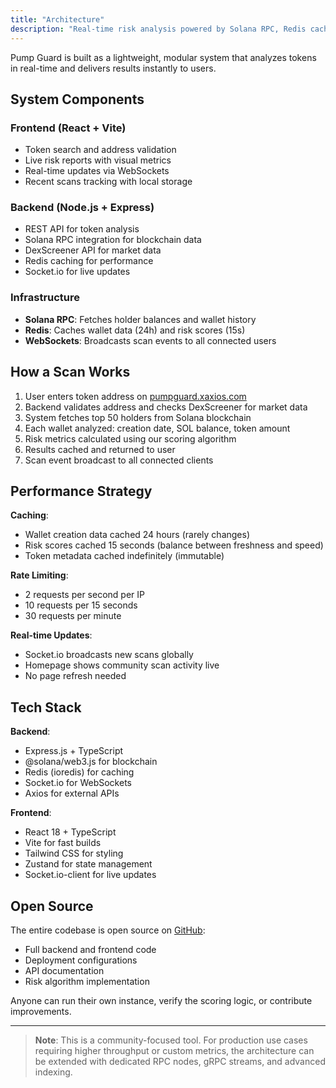 ```yaml
---
title: "Architecture"
description: "Real-time risk analysis powered by Solana RPC, Redis caching, and WebSocket streaming"
---
```


Pump Guard is built as a lightweight, modular system that analyzes tokens in real-time and delivers results instantly to users.

## System Components

### Frontend (React + Vite)

- Token search and address validation
- Live risk reports with visual metrics
- Real-time updates via WebSockets
- Recent scans tracking with local storage

### Backend (Node.js + Express)

- REST API for token analysis
- Solana RPC integration for blockchain data
- DexScreener API for market data
- Redis caching for performance
- Socket.io for live updates

### Infrastructure

- **Solana RPC**: Fetches holder balances and wallet history
- **Redis**: Caches wallet data (24h) and risk scores (15s)
- **WebSockets**: Broadcasts scan events to all connected users

## How a Scan Works

1. User enters token address on [pumpguard.xaxios.com](https://pumpguard.xaxios.com)
2. Backend validates address and checks DexScreener for market data
3. System fetches top 50 holders from Solana blockchain
4. Each wallet analyzed: creation date, SOL balance, token amount
5. Risk metrics calculated using our scoring algorithm
6. Results cached and returned to user
7. Scan event broadcast to all connected clients

## Performance Strategy

**Caching**:

- Wallet creation data cached 24 hours (rarely changes)
- Risk scores cached 15 seconds (balance between freshness and speed)
- Token metadata cached indefinitely (immutable)

**Rate Limiting**:

- 2 requests per second per IP
- 10 requests per 15 seconds
- 30 requests per minute

**Real-time Updates**:

- Socket.io broadcasts new scans globally
- Homepage shows community scan activity live
- No page refresh needed

## Tech Stack

**Backend**:

- Express.js + TypeScript
- @solana/web3.js for blockchain
- Redis (ioredis) for caching
- Socket.io for WebSockets
- Axios for external APIs

**Frontend**:

- React 18 + TypeScript
- Vite for fast builds
- Tailwind CSS for styling
- Zustand for state management
- Socket.io-client for live updates

## Open Source

The entire codebase is open source on [GitHub](https://github.com/xaxiosai/pump-guard-monorepo):

- Full backend and frontend code
- Deployment configurations
- API documentation
- Risk algorithm implementation

Anyone can run their own instance, verify the scoring logic, or contribute improvements.

---

> **Note**: This is a community-focused tool. For production use cases requiring higher throughput or custom metrics, the architecture can be extended with dedicated RPC nodes, gRPC streams, and advanced indexing.